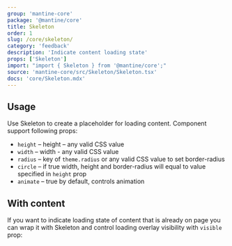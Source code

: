 ```yaml
---
group: 'mantine-core'
package: '@mantine/core'
title: Skeleton
order: 1
slug: /core/skeleton/
category: 'feedback'
description: 'Indicate content loading state'
props: ['Skeleton']
import: "import { Skeleton } from '@mantine/core';"
source: 'mantine-core/src/Skeleton/Skeleton.tsx'
docs: 'core/Skeleton.mdx'
---
```



## Usage

Use Skeleton to create a placeholder for loading content. Component support following props:

- `height` – height – any valid CSS value
- `width` – width - any valid CSS value
- `radius` – key of `theme.radius` or any valid CSS value to set border-radius
- `circle` – if true width, height and border-radius will equal to value specified in `height` prop
- `animate` – true by default, controls animation

<Demo data={SkeletonDemos.configurator} />

## With content

If you want to indicate loading state of content that is already on page you can wrap it with Skeleton
and control loading overlay visibility with `visible` prop:

<Demo data={SkeletonDemos.content} />
